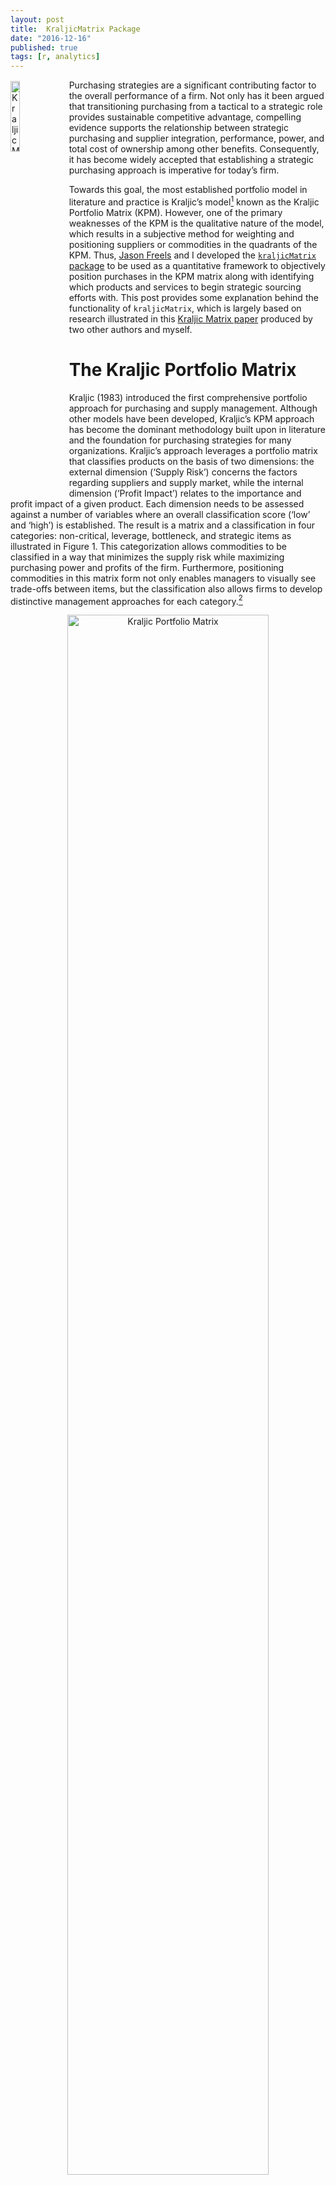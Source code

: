 ```yaml
---
layout: post
title:  KraljicMatrix Package
date: "2016-12-16"
published: true
tags: [r, analytics]
---
```


<a href="http://bradleyboehmke.github.io/2016/12/kraljicmatrix-package.html"><img src="http://bradleyboehmke.github.io/figure/source/kraljicmatrix-package/2017-01-01-kraljicmatrix-package/plot.png" alt="Kraljic Matrix" style="float:left; margin:2px 8px 0px 0px; width: 17%; height: 17%;"></a>
Purchasing strategies are a significant contributing factor to the overall performance of a firm. Not only has it been argued that transitioning purchasing from a tactical to a strategic role provides sustainable competitive advantage, compelling evidence supports the relationship between strategic purchasing and supplier integration, performance, power, and total cost of ownership among other benefits. Consequently, it has become widely accepted that establishing a strategic purchasing approach is imperative for today’s firm. <!--more--> 

Towards this goal, the most established portfolio model in literature and practice is Kraljic’s model[^kraljic] known as the Kraljic Portfolio Matrix (KPM). However, one of the primary weaknesses of the KPM is the qualitative nature of the model, which results in a subjective method for weighting and positioning suppliers or commodities in the quadrants of the KPM. Thus, [Jason Freels](https://github.com/Auburngrads) and I developed the [`kraljicMatrix` package](https://cran.rstudio.com/web/packages/KraljicMatrix/index.html) to be used as a quantitative framework to objectively position purchases in the KPM matrix along with identifying which products and services to begin strategic sourcing efforts with. This post provides some explanation behind the functionality of `kraljicMatrix`, which is largely based on research illustrated in this [Kraljic Matrix paper](https://www.dropbox.com/s/vkwrirmp1bdvp66/Article%20Submitted.docx?dl=0) produced by two other authors and myself.

# The Kraljic Portfolio Matrix

Kraljic (1983) introduced the first comprehensive portfolio approach for purchasing and supply management.  Although other models have been developed, Kraljic’s KPM approach has become the dominant methodology built upon in literature and the foundation for purchasing strategies for many organizations. Kraljic’s approach leverages a portfolio matrix that classifies products on the basis of two dimensions: the external dimension (‘Supply Risk’) concerns the factors regarding suppliers and supply market, while the internal dimension (‘Profit Impact’) relates to the importance and profit impact of a given product. Each dimension needs to be assessed against a number of variables where an overall classification score (‘low’ and ‘high’) is established. The result is a  matrix and a classification in four categories: non-critical, leverage, bottleneck, and strategic items as illustrated in Figure 1. This categorization allows commodities to be classified in a way that minimizes the supply risk while maximizing purchasing power and profits of the firm. Furthermore, positioning commodities in this matrix form not only enables managers to visually see trade-offs between items, but the classification also allows firms to develop distinctive management approaches for each category.[^gelderman]

<center>
<img src="http://www.12manage.com/images/picture_kraljic_model.gif" alt="Kraljic Portfolio Matrix" style="width:80%;height:80%;">
</center>

# A Quantitative Approach for Positioning

A significant question in applying the KPM is how to categorize purchased products and services within the matrix. Organizations vary in how they measure supply risk and profit impact.  Furthermore, some organizations may choose to measure their purchases against different dimensions; however, the fundamental purpose of the matrix remains.  For our purpose, we assume that the organization has developed a means to condense their measurement of each dimension to a single value.  For example, many organizations use an index (i.e. IBIS*World* Buyer Power Score) to measure one of the dimensions. Or some organizations develop an indexed value function that generates a single value score for many attributes (i.e. profit impact can be a function of volume purchased, expected growth in demand, percent of total purchase cost, impact on product quality and business growth, etc.).  However, once you have a single value that represents each dimension, subjectivity still largely drives how they are positioned in the KPM.  The `kraljicMatrix` package was designed to assist with this concern and the examples that follow walk you through how to implement `kraljicMatrix` functions. 

## Primary functions in `kraljicMatrix`

There are eight primary functions provided by `kraljicMatrix` as follows:

Function              | Purpose
----------------------|----------------------------------------------------
`SAVF_score`          | Computes a utility score based on an exponential single attribute value function
`SAVF_preferred_rho`  | Computes the preferred rho that minimizes the squared error between subject matter inputs and exponentially fitted utility scores
`SAVF_plot_rho_error` | Plots the squared error terms for the rho search space to illustrate the preferred rho that minimizes the squared error between subject matter desired values and exponentially fitted scores
`SAVF_plot`           | Plots the single attribute utility curve along with the subject matter desired values for comparison
`MAVF_score`          | Computes the multi-attribute value score based on `x` and `y` attribute utility scores and their respective weights
`MAVF_sensitivity`    | Computes summary statistics for multi-attribute value scores for `x` and `y` given a range of swing weights for each attribute
`kraljic_quadrant`    | Identifies the Kraljic purchasing matrix quadrant for each product or service based on the attribute utility scores of \code{x} and \code{y}
`kraljic_matrix`      | Plots each product or service in the Kraljic purchasing matrix based on the attribute value score of `x` and `y`


Furthermore, an example dataset `psc` is provided in the `kraljicMatrix` package. This data contains 200 product and service contracts (PSC).  Each PSC has an x attribute (i.e. supply risk) score from 1 (worst) to 5 (best) and y attribute (i.e. profit impact) score from 1 (worst) to 10 (best).

```r
psc
## # A tibble: 200 × 3
##      PSC x_attribute y_attribute
##    <chr>       <int>       <int>
## 1   D233        3.01        4.84
## 2   F352        4.34        5.64
## 3   T713        3.37        4.30
## 4   K833        2.67        5.53
## 5   Q121        3.48        4.33
## 6   C791        3.32        7.32
## 7   Y207        3.48        5.42
## 8   W439        2.47        3.35
## 9   N290        1.66        4.02
## 10  C251        1.00        7.47
## # ... with 190 more rows
```


```r
psc <- tibble::tibble(
  PSC = c("D233", "F352", "T713", "K833", "Q121", "C791", "Y207", "W439", "N290", "C251", "U115", "Y679", "P256","B272", "Y895", "D663", "D400", "S883", "G274", "S229", "V324", "C529", "H379", "S528", "Q844", "X925", "A202", "W483", "Q507", "X898", "T845", "F318", "Y357", "Y536", "R954", "Y416", "E103", "I425", "C305", "W936", "H489", "N923", "G904", "I329", "T636", "G220", "W441", "C432", "N429", "N527", "X253", "N376", "L595", "K472", "H824", "X945", "D604", "E997", "K815", "E817", "D655", "R315", "P402", "F754", "Y853", "K960", "T856", "Z840", "H423", "Q618", "S855", "U622", "Q410", "G641", "Q255", "B187", "B238", "K980", "V809", "O854", "B455", "J637", "C309", "H426", "F973", "P184", "N763", "G691", "T373", "V761", "V437", "Y396", "S405", "I418", "R631", "I364", "D442", "D353", "J313", "Q795", "O131", "O920", "Y670", "V906", "O977", "J164", "M578", "V879", "M450", "E908", "B666", "D994", "N741", "A261", "H986", "W685", "Z776", "Z821", "A859", "S961", "E928", "F520", "X634", "B875", "C284", "X262", "V177", "C877", "D623", "M607", "P171", "E580", "I440", "D581", "E370", "M667", "G230", "G626", "G783", "N915", "X119", "Q697", "M496", "S868", "F334", "R777", "P941", "N436", "W932", "E537", "T317", "K942", "D715", "M176", "F452", "V162", "D983", "H278", "V649", "M775", "T269", "T173", "O522", "W299", "G852", "P291", "X597", "U310", "Q541", "M375", "A365", "L979", "X283", "T962", "E808", "A363", "I617", "B829", "G698", "B188", "U646", "O288", "T127", "C901", "I116", "V870", "S346", "J758", "S965", "E619", "I682", "M354", "H562", "K482", "L568", "Z491", "A668", "T203", "J332", "G362"), 
  x_attribute = c(3.01, 4.34, 3.37, 2.67, 3.48, 3.32, 3.48, 2.47, 1.66, 1.00, 1.40, 2.99, 4.93, 1.62, 1.00, 3.42, 2.66, 1.31, 3.24, 1.45, 2.70, 1.61, 3.99, 2.40, 1.77, 3.92, 2.88, 2.75, 3.37, 2.53, 2.94, 4.68, 5.00, 4.01, 1.18, 1.00, 4.46, 3.54, 1.00, 1.43, 1.00, 2.57, 2.41, 1.90, 3.39, 3.43, 2.84, 4.65, 3.95, 3.01, 1.69, 2.11, 3.73, 3.84, 1.33, 4.18, 3.25, 5.00, 2.85, 4.31, 2.95, 2.52, 5.00, 2.49, 1.64, 3.96, 2.57, 4.74, 2.46, 3.13, 4.32, 1.41, 4.66, 3.05, 4.95, 1.71, 2.03, 3.18, 2.05, 1.89, 2.42, 4.66, 4.12, 5.00, 3.46, 3.56, 3.30, 2.01, 4.22, 3.86, 4.24, 2.15, 3.28, 4.21, 2.35, 2.36, 2.83, 2.60, 2.60, 1.16, 2.37, 4.48, 3.98, 1.00, 3.88, 1.22, 2.31, 3.82, 2.57, 4.75, 3.51, 4.58, 3.82, 3.83, 2.67, 3.95, 4.53, 3.70, 3.75, 3.47, 3.18, 4.21, 5.00, 4.00, 4.91, 2.70, 2.28, 1.00, 1.00, 2.95, 3.40, 4.06, 1.22, 1.61, 3.48, 3.53, 2.41, 3.42, 2.60, 3.87, 2.62, 5.00, 3.76, 1.64, 2.68, 1.78, 1.56, 2.67, 3.80, 2.98, 2.46, 4.81, 4.03, 3.22, 5.00, 2.74, 1.86, 4.43, 3.31, 2.28, 4.01, 3.99, 2.21, 2.25, 2.72, 3.31, 4.54, 3.67, 4.19, 2.23, 3.49, 3.80, 5.00, 2.28, 3.97, 3.42, 2.10, 1.88, 2.02, 3.89, 1.00, 5.00, 2.60, 3.80, 4.32, 5.00, 3.01, 4.17, 2.46, 5.00, 2.38, 2.37, 2.13, 2.41, 1.74, 1.00, 3.78, 1.00, 3.07, 2.29),
  y_attribute = c(4.84, 5.64, 4.30, 5.53, 4.33, 7.32, 5.42, 3.35, 4.02, 7.47, 6.58, 1.00, 3.04, 2.46, 4.91, 5.49, 4.72, 5.73, 8.98, 7.57, 3.30, 2.65, 4.76, 5.75, 5.76, 4.60, 2.44, 7.98, 8.82, 5.11, 3.44, 4.23, 6.55, 1.75, 4.80, 6.32, 7.71, 3.50, 5.49, 6.52, 5.06, 2.48, 4.45, 5.60, 6.58, 2.79, 6.58, 6.05, 7.60, 3.51, 4.75, 4.83, 4.12, 7.88, 4.45, 6.83, 1.34, 1.53, 4.04, 6.55, 6.64, 6.24, 5.82, 5.67, 4.97, 4.04, 5.21, 4.87, 5.52, 4.02, 4.89, 5.46, 5.54, 1.40, 6.41, 2.46, 5.53, 6.90, 6.47, 5.93, 4.66, 3.15, 2.66, 5.58, 3.91, 5.09, 6.18, 2.63, 6.93, 1.20, 4.67, 6.77, 5.19, 6.15, 2.38, 6.78, 5.91, 5.74, 4.51, 4.56, 6.65, 4.32, 3.76, 6.34, 6.74, 5.23, 1.00, 5.03, 4.39, 7.11, 6.11, 4.52, 3.93, 6.76, 4.34, 6.46, 5.05, 7.75, 1.54, 1.10, 7.36, 4.61, 5.19, 4.92, 2.07, 6.54, 5.81, 8.37, 6.50, 4.22, 3.00, 6.68, 4.99, 4.88, 5.27, 3.71, 1.36, 3.37, 6.80, 4.70, 5.27, 4.19, 7.50, 2.86, 1.18, 6.96, 4.40, 3.98, 3.58, 3.00, 3.06, 1.50, 4.17, 4.42, 4.36, 6.96, 5.51, 3.86, 7.40, 5.63, 4.08, 5.04, 7.29, 9.54, 2.72, 5.77, 6.23, 5.50, 4.32, 3.00, 3.30, 6.41, 4.52, 4.74, 6.46, 2.99, 6.77, 6.16, 6.28, 3.63, 10.00, 5.00, 8.18, 4.76, 7.30, 5.88, 8.21, 7.48, 6.02, 3.65, 7.21, 2.66, 5.15, 6.38, 5.95, 5.74, 4.30, 2.96, 5.89, 2.63)
)
```


## Implementation of `kraljicMatrix`

The x and y attributes are simply evaluation measures. They enable each product and service to obtain a score for each dimension being measured. For example, the x attribute score (1-5 in .01 increments) could be the IBIS*World* Buyer Power Score measuring supply market complexity.  However, to plot these attributes on the KPM matrix we need to normalize the value scores such that the values are between 0-1.  To do this we can use an exponential single attribute value function (SAVF). For example, let $v_x(x_i)$ represent the normalized value of the x attribute such that $x^0$ and $x^*$ are the lowest and highest preferred value of attribute x respectively.  Thus, $v_x(x^0)=0$ and $v_x(x^*)=1$. Consequently, let $v_x(x_i)$ be the SAVF of exponential form whereby each $x_i$ is an input and $\rho_x$ is the exponential constant for $v_x(x_i)$:

$$v_x(x_i)=\frac{1-e^{[-(x_i-x^0)/\rho_x]}}{1-e^{[-(x^*-x^0)/\rho_x]}} \forall i \in PSC$$

However, prior to applying the SAVF to our x and y attributes we must first identify the appropriate $\rho$ value.  The benefit of applying an exponential SAVF is that it can take on many forms of increasing rates, along with aligning to a linear value function. Consequently, if certain x attribute values are valued more than other values an exponential SAVF will capture this utility curve. To identify the appropriate exponential rate, subject matter expert (SME) inputs are typically evaluated and an exponential rate that most closely matches the preffered values provided by the SMEs is chosen. Thus, let's assume for our given x attribute the SME inputs suggest that x attribute values of 3, 4, & 5 provide a utility score of .75, .90 & 1.0 respectively (this represents a decreasing rate of return utility curve).  Knowing that our x attribute is bounded between 1 and 5 we can search for a rho value between 0-1 that provides the best fit utility function using the `SAVF_preferred_rho` function. 

```r
SAVF_preferred_rho(desired_x = c(3, 4, 5),
                   desired_v = c(.8, .9, 1),
                   x_low = 1,
                   x_high = 5,
                   rho_low = 0,
                   rho_high = 1)
## [1] 0.6531
```

Thus, we can see that $\rho = 0.6531$ provides the best fit exponential SAVF. We can illustrate this two ways.  First, we can use `SAVF_plot` to plot the single attribute utility curve compared to the subject matter desired values. 

```r
SAVF_score <- function(x, x_low, x_high, rho){

  # return error if x_low is not less than x_high
  if(x_low >= x_high){
    stop("`x_low` must be less than `x_high`", call. = FALSE)
  }

  # return error if rho is not a single value
  if (length(rho) != 1) {
    stop("`rho` must be a numeric value of length 1", call. = FALSE)
  }

  # generate SAVF values
  value <- (1 - exp(-rho * (x - x_low))) / (1 - exp(-rho * (x_high - x_low)))

  # return values
  return(value)

}

SAVF_plot <- function(desired_x, desired_v, x_low, x_high, rho){

  # return error if x_low is not less than x_high
  if(x_low >= x_high){
    stop("`x_low` must be less than `x_high`", call. = FALSE)
  }

  # return error if rho is not a single value
  if (length(rho) != 1) {
    stop("`rho` must be a numeric value of length 1", call. = FALSE)
  }

  # create string of x values
  x <- seq(x_low, x_high, by = (x_high - x_low) / 1000)
  v <- SAVF_score(x, x_low, x_high, rho)

  # create data frames to plot
  df <- data.frame(x = x, v = v)
  desired <- data.frame(x = desired_x, v = desired_v)

  ggplot2::ggplot(df, ggplot2::aes(x, v)) +
    ggplot2::geom_line() +
    ggplot2::geom_point(data = desired, ggplot2::aes(x, v), shape = 23, size = 2, fill = "white")

}
```

```r


SAVF_plot(desired_x = c(3, 4, 5),
          desired_v = c(.8, .9, 1),
          x_low = 1,
          x_high = 5,
          rho = 0.6531)
```

We can also visualize the errors of the $\rho$ search space with `SAVF_plot_rho_error`, which plots the squared error terms for all $\rho$ values within the $\rho$ search space to illustrate the preferred rho that minimizes the squared error between subject matter desired values and exponentially fitted scores. 

```r
SAVF_plot_rho_error <- function(desired_x, desired_v, x_low, x_high, rho_low, rho_high){

  # return error if x_low is not less than x_high
  if(x_low >= x_high){
    stop("`x_low` must be less than `x_high`", call. = FALSE)
  }

  # return error if rho_low is not less than rho_high
  if(rho_low >= rho_high){
    stop("`rho_low` must be less than `rho_high`", call. = FALSE)
  }

  # compute sequence of rho values
  rho <- seq(rho_low, rho_high, by = (rho_high - rho_low) / 10000)
  rho <- rho[rho != 0]

  # compute deltas between preferred and fitted values
  delta <- sapply(rho, function(x) sum((SAVF_score(desired_x, x_low, x_high, x) - desired_v)^2))

  # return rho that produces smallest error
  true_rho <- rho[which(delta == min(delta))]

  # plot value
  df <- data.frame(rho = rho, delta = delta)
  ggplot2::ggplot(df, ggplot2::aes(rho, delta)) +
    ggplot2::geom_line() +
    ggplot2::geom_point(ggplot2::aes(true_rho, min(delta)), shape = 23, size = 2, fill = "white")

}
```

```r
SAVF_plot_rho_error(desired_x = c(3, 4, 5),
                    desired_v = c(.75, .9, 1),
                    x_low = 1,
                    x_high = 5,
                    rho_low = 0,
                    rho_high = 1)
```


Once we've identified the preferred $\rho$ value, we can now apply the exponential SAVF with `SAVF_score` to normalize our attributes based on our utility curve. 

```r
SAVF_score <- function(x, x_low, x_high, rho){

  # return error if x_low is not less than x_high
  if(x_low >= x_high){
    stop("`x_low` must be less than `x_high`", call. = FALSE)
  }

  # return error if rho is not a single value
  if (length(rho) != 1) {
    stop("`rho` must be a numeric value of length 1", call. = FALSE)
  }

  # generate SAVF values
  value <- (1 - exp(-rho * (x - x_low))) / (1 - exp(-rho * (x_high - x_low)))

  # return values
  return(value)

}
```

```r
# using dplyr to add a new variable while preserving existing data
library(dplyr)

# here we are assuming we found the appropriate rho value for the y attribute using
# the same process as mentioned above
psc <- psc %>%
  mutate(x_SAVF_score = SAVF_score(x_attribute, 1, 5, .653),
         y_SAVF_score = SAVF_score(y_attribute, 1, 10, .70))

psc
```

Now that we have the normalized x and y attribute utility scores we can proceed with plotting each PSC within the Kraljic matrix with `kraljic_matrix`.

```r
kraljic_matrix <- function(data, x, y){

  # return error if x or y are not numeric values
  x_col <- data[[deparse(substitute(x))]]
  y_col <- data[[deparse(substitute(y))]]

  if(!is.numeric(x_col) | !is.numeric(y_col)){
    stop("data for both column inputs must be numeric", call. = FALSE)
  }

  # plot Kraljic Matrix
  ggplot2::ggplot(data, ggplot2::aes_string(deparse(substitute(x)), deparse(substitute(y)))) +
    ggplot2::geom_point() +
    ggplot2::geom_vline(xintercept = .5) +
    ggplot2::geom_hline(yintercept = .5) +
    ggplot2::coord_cartesian(xlim = c(0,1), ylim = c(0,1)) +
    ggplot2::scale_x_reverse()
}
```


```r
kraljic_matrix(psc, x_SAVF_score, y_SAVF_score)
```

This illustrates that most of our PSCs fall in the "Leverage" (upper left) quadrant while a few fall in the "Strategic" (upper right) and "Non-critical" (lower left) quadrants and no PSCs fall in the "Bottleneck" quadrant.  Keep in mind that each category benefits from a different strategic sourcing approach.  So decision-makers benefit from understanding specifically which products and services align to each so that they can coordinate the appropriate sourcing strategy for that particular product or service.  We can easily do this with the `kraljic_quadrant` function.

```r
kraljic_quadrant <- function(x, y){

  ifelse(x > .5 & y >= .5, "Leverage",
         ifelse(x > .5 & y < .5, "Critical",
                ifelse(x <= .5 & y >= .5, "Strategic",
                       ifelse(x < .5 & y < .5, "Bottleneck", NA))))

}
```

```r
psc %>%
  mutate(quadrant = kraljic_quadrant(x_SAVF_score, y_SAVF_score))
```

Lastly, it is important to keep in mind that decision-makers may weight the importance of each attribute differently. Consequently, due to certain market environments, decision-makers may weight the x attribute (i.e. supply risk) of greater importance than the y attribute (i.e. profit impact). Thus, we can prioritize PSCs based on this preference by applying a multi-attribute value function (MAVF) with swing weights.  Swing weight values for x and y attributes ($w_x$ and $w_y$ respectively) are typically elicited from SMEs. This allows for calculation of the interaction swing weight $w_{xy} = 1 - w_x - w_y$.  Thus, we can calculate the MAVF as outlined by Keeney and Raiffa (1993)[^keeney]:

$$V(x,y) = w_x v_x (x) + w_y v_y (y) + w_{xy} v_x (x) v_y (y)$$

Thus, we can apply the `MAVF_score` function to compute the multi-attribute value score based on `x` and `y` attribute utility scores and their respective swing weights. So if through discussions with decision-makers we identify swing weight values of 0.65 and 0.35 for the x and y attributes respectively, we can obtain the computed MAVF score for each PSC:

```r
MAVF_score <- function(x, y, x_wt, y_wt){

  # return error if x and y are different lengths
  if(length(x) != length(y)){
    stop("`x` and `y` must be the same length", call. = FALSE)
  }

  # return error if x or y weights are not a single value
  if (length(x_wt) != 1 | length(y_wt) != 1) {
    stop("x and y weights must be numeric values of length 1", call. = FALSE)
  }

  x * x_wt + y * y_wt + (1 - x_wt - y_wt) * x * y

}
```

```r
psc %>%
  mutate(MAVF = MAVF_score(x_SAVF_score, y_SAVF_score, 0.65, 0.35))
```

This allows us to quickly dissect our PSCs. For example, if decision-makers are most concerned with the "Leverage" quadrant but want to assess the top 10 PSCs based on the decision-makers preferences of the attributes we can efficiently make this assessment.  This identifies the top 10 PSCs that are most likely to benefit from a strategic sourcing approach specifically designed for "Leverage" PSCs.

```r
psc %>%
  mutate(MAVF = MAVF_score(x_SAVF_score, y_SAVF_score, 0.65, 0.35),
         quadrant = kraljic_quadrant(x_SAVF_score, y_SAVF_score)) %>%
  filter(quadrant == "Leverage") %>%
  top_n(10, wt = MAVF)
```

And finally, since our swing weight inputs are subjective in nature we may wish to perform a senstivity analysis on these swing weights to see their impact on MAVF scores.  The `MAVF_sensitivity` function executes a sensitivity analysis by performing a Monte Carlo simulation with 1000 trials for each product or service (row). Each trial randomly selects a weight from a uniform distribution between lower and upper bound swing weight parameters and calculates the mult-attribute utility score. From these trials, summary statistics for each product or service (row) are calculated and reported for the final output.

```r
MAVF_sensitivity <- function(data, x, y, x_wt_min, x_wt_max, y_wt_min, y_wt_max){

  # return error if x_wt_min is not less than x_wt_max
  if(x_wt_min >= x_wt_max){
    stop("`x_wt_min` must be less than `x_wt_max`", call. = FALSE)
  }

  # return error if y_wt_min is not less than y_wt_max
  if(y_wt_min >= y_wt_max){
    stop("`y_wt_min` must be less than `y_wt_max`", call. = FALSE)
  }

  # create random wts
  x_wt <- runif(1000, min = x_wt_min, max = x_wt_max)
  y_wt <- runif(1000, min = y_wt_min, max = y_wt_max)
  w_wt <- 1 - x_wt - y_wt

  # parse out vectors from data
  x_col <- data[[deparse(substitute(x))]]
  y_col <- data[[deparse(substitute(y))]]

  # create vectors to fill
  Min. <- vector(mode = "numeric", length = nrow(data))
  `1st Qu.` <- vector(mode = "numeric", length = nrow(data))
  Median <- vector(mode = "numeric", length = nrow(data))
  Mean <- vector(mode = "numeric", length = nrow(data))
  `3rd Qu.` <- vector(mode = "numeric", length = nrow(data))
  Max. <- vector(mode = "numeric", length = nrow(data))
  Range <- vector(mode = "numeric", length = nrow(data))

  # loop through to compute values for each x y pair
  for(i in 1:nrow(data)){
    s <- summary(x_col[i] * x_wt + y_col[i] * y_wt + (1 - x_wt - y_wt) * x_col[i] * y_col[i])
    Min.[i] <- s[1]
    `1st Qu.`[i] <- s[2]
    Median[i] <- s[3]
    Mean[i] <- s[4]
    `3rd Qu.`[i] <- s[5]
    Max.[i] <- s[6]
    Range[i] <- s[6] - s[1]
  }

  # add new columns
  data$MAVF_Min <- Min.
  data$MAVF_1st_Q <- `1st Qu.`
  data$MAVF_Median <- Median
  data$MAVF_Mean <- Mean
  data$MAVF_3rd_Q <- `3rd Qu.`
  data$MAVF_Max <- Max.
  data$MAVF_Range <- Range


  # return data
  data

}
```


```r
MAVF_sensitivity(psc,
                 x = x_SAVF_score,
                 y = y_SAVF_score,
                 x_wt_min = .55,
                 x_wt_max = .75,
                 y_wt_min = .25,
                 y_wt_max = .45) %>%
  select(PSC, starts_with("MAVF"))
```


# Additional Resources

This package originated from the research illustrated in this [Kraljic Matrix paper](https://www.dropbox.com/s/vkwrirmp1bdvp66/Article%20Submitted.docx?dl=0).  Please refer to it for more details regarding Kraljic purchasing matrix literature and the single and multi-attribute value functions discussed in this vignette.



[^kraljic]: Kraljic, P. (1983). Purchasing must become supply management. *Harvard Business Review, 61*(5), 109-117.
[^gelderman]: See [Gelderman & Semeijn (2006)](http://www.sciencedirect.com/science/article/pii/S1478409206000690) and [Gelderman & Van Weele (2003)](http://www.sciencedirect.com/science/article/pii/S147840920300044X) for more discussion regarding strategic management approaches.
[^keeney]: Keeney, R., & Raiffa, H. (1993). *Decisions with multiple objectives: preferences and value trade-offs*. Cambridge University Press.
